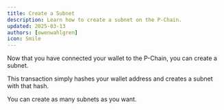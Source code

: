 ```yaml
---
title: Create a Subnet
description: Learn how to create a subnet on the P-Chain.
updated: 2025-03-13
authors: [owenwahlgren]
icon: Smile
---
```


<ToolboxMdxWrapper>
    <CreateSubnet />
</ToolboxMdxWrapper>

Now that you have connected your wallet to the P-Chain, you can create a subnet.

This transaction simply hashes your wallet address and creates a subnet with that hash.

You can create as many subnets as you want.




